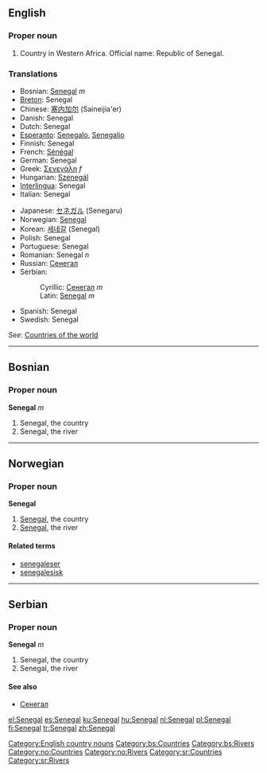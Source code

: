==English==
===Proper noun===

# Country in Western Africa. Official name: Republic of Senegal.
===Translations===
{{top}}
*Bosnian: [[Senegal#Bosnian|Senegal]] ''m''
*[[Breton]]: Senegal
*Chinese: [[塞内加尔]] (Saineijia'er)
*Danish: Senegal
*Dutch: Senegal
*[[Esperanto]]: [[Senegalo]], [[Senegalio]]
*Finnish: Senegal
*French: [[Sénégal]]
*German: Senegal
*Greek: [[Σενεγάλη]] ''f''
*Hungarian: [[Szenegál]]
*[[Interlingua]]: Senegal
*Italian: Senegal
{{mid}}
*Japanese: [[セネガル]] (Senegaru)
*Norwegian: [[#Norwegian|Senegal]]
*Korean: [[세네갈]] (Senegal)
*Polish: Senegal
*Portuguese: Senegal
*Romanian: Senegal ''n''
*Russian: [[Сенегал]]
*Serbian:
*:Cyrillic: [[Сенегал#Serbian|Сенегал]] ''m''
*:Latin: [[Senegal#Serbian|Senegal]] ''m''
*Spanish: Senegal
*Swedish: Senegal
{{bottom}}
''See'': [[Countries of the world]]
[[Category:English country nouns]]

----
==Bosnian==
===Proper noun===
'''Senegal''' ''m''
#Senegal, the country
#Senegal, the river
[[Category:bs:Countries]]
[[Category:bs:Rivers]]

----
==Norwegian==
===Proper noun===
[[Category:no:Countries]]
[[Category:no:Rivers]]
'''Senegal'''
#[[#English|Senegal]], the country
#[[#English|Senegal]], the river
====Related terms====
*[[senegaleser]]
*[[senegalesisk]]

----
==Serbian==
===Proper noun===
'''Senegal''' ''m''
#Senegal, the country
#Senegal, the river
====See also====
*[[Сенегал#Serbian|Сенегал]]
[[Category:sr:Countries]]
[[Category:sr:Rivers]]

[[el:Senegal]]
[[es:Senegal]]
[[ku:Senegal]]
[[hu:Senegal]]
[[nl:Senegal]]
[[pl:Senegal]]
[[fi:Senegal]]
[[tr:Senegal]]
[[zh:Senegal]]